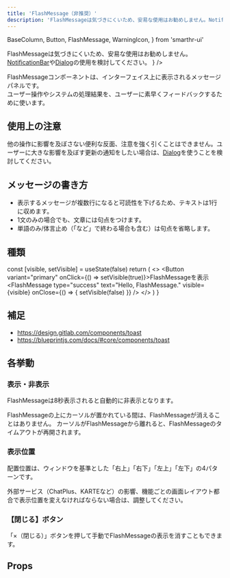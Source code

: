```yaml
---
title: 'FlashMessage（非推奨）'
description: 'FlashMessageは気づきにくいため、安易な使用はお勧めしません。NotificationBarやDialogの使用を検討してください。'
---
```


  BaseColumn,
  Button,
  FlashMessage,
  WarningIcon,
} from 'smarthr-ui'


<BaseColumn>
  <WarningIcon text={
    <span>
    FlashMessageは気づきにくいため、安易な使用はお勧めしません。<a href="/products/components/notification-bar/">NotificationBar</a>や<a href="/products/components/dialog/">Dialog</a>の使用を検討してください。
    </span>}
    />
</BaseColumn>


FlashMessageコンポーネントは、インターフェイス上に表示されるメッセージパネルです。  
ユーザー操作やシステムの処理結果を、ユーザーに素早くフィードバックするために使います。


<ComponentStory name="FlashMessage" />


## 使用上の注意

他の操作に影響を及ぼさない便利な反面、注意を強く引くことはできません。ユーザーに大きな影響を及ぼす更新の通知をしたい場合は、[Dialog](/products/components/dialog/)を使うことを検討してください。


## メッセージの書き方

* 表示するメッセージが複数行になると可読性を下げるため、テキストは1行に収めます。
* 1文のみの場合でも、文章には句点をつけます。
* 単語のみ/体言止め（「など」で終わる場合も含む）は句点を省略します。

## 種類

  const [visible, setVisible] = useState(false)
  return (
    <>
        <Button variant="primary" onClick={() => setVisible(true)}>FlashMessageを表示</Button>
        <FlashMessage type="success" text="Hello, FlashMessage." visible={visible} onClose={() => { setVisible(false) }} />
    </>
  )
}

<ComponentPreview>
  <DynamicFlashMessage />
</ComponentPreview>

## 補足

* https://design.gitlab.com/components/toast
* https://blueprintjs.com/docs/#core/components/toast

## 各挙動

### 表示・非表示

FlashMessageは8秒表示されると自動的に非表示となります。

FlashMessageの上にカーソルが置かれている間は、FlashMessageが消えることはありません。
カーソルがFlashMessageから離れると、FlashMessageのタイムアウトが再開されます。


### 表示位置

配置位置は、ウィンドウを基準とした「右上」「右下」「左上」「左下」の4パターンです。

外部サービス（ChatPlus、KARTEなど）の影響、機能ごとの画面レイアウト都合で表示位置を変えなければならない場合は、調整してください。


### 【閉じる】ボタン

「×（閉じる）」ボタンを押して手動でFlashMessageの表示を消すこともできます。


## Props

<ComponentPropsTable name="FlashMessage" />
